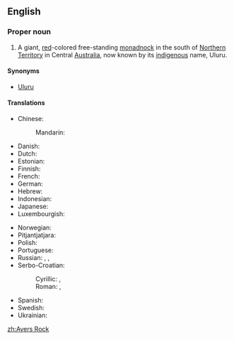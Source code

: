{{wikipedia}}
==English==

===Proper noun===
{{en-proper noun}}
<!-- was it ever officially Ayer's Rock with an apostrope? -->

# A giant, [[red]]-colored free-standing [[monadnock]] in the south of [[Northern Territory]] in Central [[Australia]], now known by its [[indigenous]] name, Uluru.

====Synonyms====
* [[Uluru]]

====Translations====
{{trans-top|giant rock in Australia}}
* Chinese:
*: Mandarin: {{t|cmn|艾雅斯岩|tr=àiyǎsī yán}}
* Danish: {{t|da|Uluru}}
* Dutch: {{t|nl|Uluru}}
* Estonian: {{t|et|Uluru}}
* Finnish: {{t|fi|Uluru}}
* French: {{t|fr|Ayers Rock}}
* German: {{t|de|Uluru}}
* Hebrew: {{t|he|אולורו|tr=uluru|m}}
* Indonesian: {{t|id|Uluru}}
* Japanese: {{t|ja|ウルル|tr=Ururu}}
* Luxembourgish: {{t|lb|Ayers Rock}}
{{trans-mid}}
* Norwegian: {{t|no|Uluru}}
* Pitjantjatjara: {{unicode|[[Uluṟu]]}}
* Polish: {{t|pl|Uluru}}
* Portuguese: {{t|pt|Uluru|m}}
* Russian: {{t|ru|Айерс-рок|tr=Ájers-rók|m}}, {{t|ru|Улуру|tr=Ulurú|m}}, {{t|ru|скала Айерс|tr=skalá Ájers|f}}
* Serbo-Croatian:
*: Cyrillic: {{t|sh|Ајерс рок|m}}, {{t|sh|Улуру|m}}
*: Roman: {{t|sh|Ajers rok|m}}, {{t|sh|Uluru|m}}
* Spanish: {{t|es|Uluru|m}}
* Swedish: {{t|sv|Ayers Rock}}
* Ukrainian: {{t|uk|Айера Гори|tr=Ajera Gory}}
{{trans-bottom}}

[[zh:Ayers Rock]]